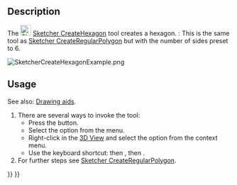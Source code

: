 <languages/>
<translate>

<!--T:8-->
{{Docnav
|[[Sketcher_CreatePentagon|Pentagon]]
|[[Sketcher_CreateHeptagon|Heptagon]]
|[[Sketcher_Workbench|Sketcher]]
|IconL=Sketcher_CreatePentagon.svg
|IconR=Sketcher_CreateHeptagon.svg
|IconC=Workbench_Sketcher.svg
}}

<!--T:1-->
{{GuiCommand
|Name=Sketcher CreateHexagon
|MenuLocation=Sketch → Sketcher geometries → Create hexagon
|Workbenches=[[Sketcher_Workbench|Sketcher]]
|Shortcut={{KEY|G}} {{KEY|P}} {{KEY|6}}
|Version=0.15
|SeeAlso=[[Sketcher_CreateRegularPolygon|Sketcher CreateRegularPolygon]]
}}

==Description== <!--T:2-->

<!--T:3-->
The [[Image:Sketcher_CreateHexagon.svg|24px]] [[Sketcher_CreateHexagon|Sketcher CreateHexagon]] tool creates a hexagon. {{Version|1.0}}: This is the same tool as [[Sketcher_CreateRegularPolygon|Sketcher CreateRegularPolygon]] but with the number of sides preset to 6.

</translate>
[[Image:SketcherCreateHexagonExample.png‎]]
<translate>

==Usage== <!--T:4-->

<!--T:13-->
See also: [[Sketcher_Workbench#Drawing_aids|Drawing aids]].

<!--T:5-->
# There are several ways to invoke the tool:
#* Press the {{Button|[[Image:Sketcher_CreateHexagon.svg|16px]] [[Sketcher_CreateHexagon|Hexagon]]}} button.
#* Select the {{MenuCommand|Sketcher → Sketcher geometries → [[Image:Sketcher_CreateHexagon.svg|16px]] Create hexagon}} option from the menu.
#* Right-click in the [[3D_View|3D View]] and select the {{MenuCommand|[[Image:Sketcher_CreateHexagon.svg|16px]] Create hexagon}} option from the context menu.
#* Use the keyboard shortcut: {{KEY|G}} then {{KEY|P}}, then {{KEY|6}}.
# For further steps see [[Sketcher_CreateRegularPolygon#Usage|Sketcher CreateRegularPolygon]].


<!--T:9-->
{{Docnav
|[[Sketcher_CreatePentagon|Pentagon]]
|[[Sketcher_CreateHeptagon|Heptagon]]
|[[Sketcher_Workbench|Sketcher]]
|IconL=Sketcher_CreatePentagon.svg
|IconR=Sketcher_CreateHeptagon.svg
|IconC=Workbench_Sketcher.svg
}}

</translate>
{{Sketcher_Tools_navi{{#translation:}}}}
{{Userdocnavi{{#translation:}}}}